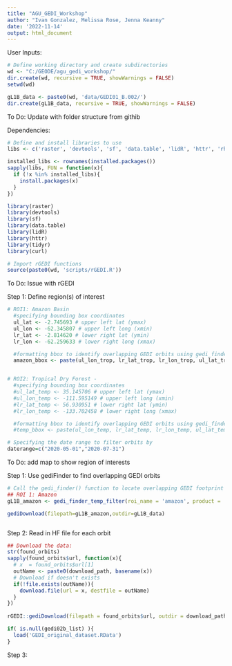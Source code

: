 ```yaml
---
title: "AGU_GEDI_Workshop"
author: "Ivan Gonzalez, Melissa Rose, Jenna Keanny"
date: '2022-11-14'
output: html_document
---
```


User Inputs: 
```r
# Define working directory and create subdirectories
wd <- "C:/GEODE/agu_gedi_workshop/" 
dir.create(wd, recursive = TRUE, showWarnings = FALSE)
setwd(wd)

gL1B_data <- paste0(wd, 'data/GEDI01_B.002/')
dir.create(gL1B_data, recursive = TRUE, showWarnings = FALSE)
```
To Do: Update with folder structure from githib 


Dependencies:
```r
# Define and install libraries to use
libs <- c('raster', 'devtools', 'sf', 'data.table', 'lidR', 'httr', 'rhdf5', 'curl')

installed_libs <- rownames(installed.packages())
sapply(libs, FUN = function(x){
  if (!x %in% installed_libs){
    install.packages(x)
  } 
})

library(raster)   
library(devtools) 
library(sf) 
library(data.table)
library(lidR)
library(httr)
library(tidyr)
library(curl)

# Import rGEDI functions
source(paste0(wd, 'scripts/rGEDI.R'))
```
To Do: Issue with rGEDI


Step 1: Define region(s) of interest 
```r
# ROI1: Amazon Basin
  #specifying bounding box coordinates
  ul_lat <- -2.745693 # upper left lat (ymax)
  ul_lon <- -62.345807 # upper left long (xmin)
  lr_lat <- -2.814620 # lower right lat (ymin)
  lr_lon <- -62.259633 # lower right long (xmax)

  #formatting bbox to identify overlapping GEDI orbits using gedi_finder
  amazon_bbox <- paste(ul_lon_trop, lr_lat_trop, lr_lon_trop, ul_lat_trop, sep = ',') # order of arguments: xmin ymin xmax ymax 


# ROI2: Tropical Dry Forest - 
  #specifying bounding box coordinates
  #ul_lat_temp <- 35.145706 # upper left lat (ymax)
  #ul_lon_temp <- -111.595149 # upper left long (xmin)
  #lr_lat_temp <- 56.930951 # lower right lat (ymin)
  #lr_lon_temp <- -133.702458 # lower right long (xmax)

  #formatting bbox to identify overlapping GEDI orbits using gedi_finder
  #temp_bbox <- paste(ul_lon_temp, lr_lat_temp, lr_lon_temp, ul_lat_temp, sep = ',') # order of arguments: xmin ymin xmax ymax 

# Specifying the date range to filter orbits by
daterange=c("2020-05-01","2020-07-31")
```
To Do: 
add map to show region of interests

Step 1: Use gediFinder to find overlapping GEDI orbits 
```r
# Call the gedi_finder() function to locate overlapping GEDI footprint
## ROI 1: Amazon
gL1B_amazon <- gedi_finder_temp_filter(roi_name = 'amazon', product = 'GEDI01_B.002', bbox = amazon_bbox, daterange = daterange, download_path = gL1B_data)

gediDownload(filepath=gL1B_amazon,outdir=gL1B_data)



```



Step 2: Read in HF file for each orbit 
```r
## Download the data:
str(found_orbits)
sapply(found_orbits$url, function(x){
  # x  = found_orbits$url[1]
  outName <- paste0(download_path, basename(x))
  # Download if doesn't exists
  if(!file.exists(outName)){
    download.file(url = x, destfile = outName)
  }
})
  
rGEDI::gediDownload(filepath = found_orbits$url, outdir = download_path)

if( is.null(gedi02b_list) ){
  load('GEDI_original_dataset.RData')
}
```


Step 3: 

